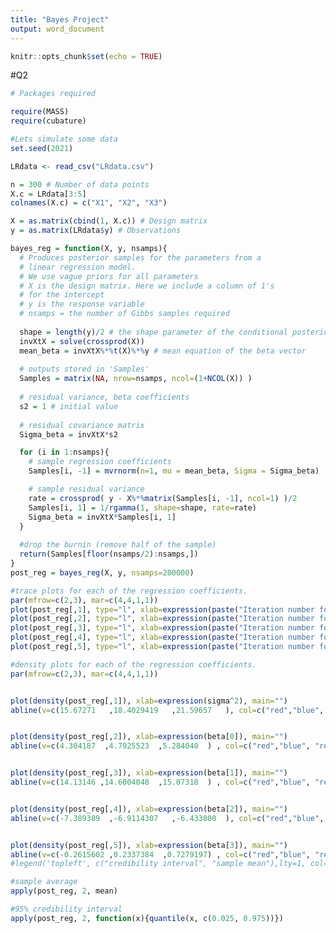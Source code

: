 ---
title: "Bayes Project"
output: word_document
---

```{r setup, include=FALSE}
knitr::opts_chunk$set(echo = TRUE)
```

#Q2
```{r}
# Packages required

require(MASS)
require(cubature)

#Lets simulate some data
set.seed(2021)

LRdata <- read_csv("LRdata.csv")

n = 300 # Number of data points
X.c = LRdata[3:5]
colnames(X.c) = c("X1", "X2", "X3")

X = as.matrix(cbind(1, X.c)) # Design matrix
y = as.matrix(LRdata$y) # Observations

bayes_reg = function(X, y, nsamps){
  # Produces posterior samples for the parameters from a 
  # linear regression model. 
  # We use vague priors for all parameters
  # X is the design matrix. Here we include a column of 1's
  # for the intercept
  # y is the response variable
  # nsamps = the number of Gibbs samples required
  
  shape = length(y)/2 # the shape parameter of the conditional posterior for sigma2
  invXtX = solve(crossprod(X)) 
  mean_beta = invXtX%*%t(X)%*%y # mean equation of the beta vector
  
  # outputs stored in 'Samples'
  Samples = matrix(NA, nrow=nsamps, ncol=(1+NCOL(X)) )
  
  # residual variance, beta coefficients
  s2 = 1 # initial value
  
  # residual covariance matrix
  Sigma_beta = invXtX*s2

  for (i in 1:nsamps){
    # sample regression coefficients
    Samples[i, -1] = mvrnorm(n=1, mu = mean_beta, Sigma = Sigma_beta)

    # sample residual variance
    rate = crossprod( y - X%*%matrix(Samples[i, -1], ncol=1) )/2
    Samples[i, 1] = 1/rgamma(1, shape=shape, rate=rate)
    Sigma_beta = invXtX*Samples[i, 1]
  }
  
  #drop the burnin (remove half of the sample)
  return(Samples[floor(nsamps/2):nsamps,])
}
post_reg = bayes_reg(X, y, nsamps=200000)
```

```{r}
#trace plots for each of the regression coefficients.
par(mfrow=c(2,3), mar=c(4,4,1,1)) 
plot(post_reg[,1], type="l", xlab=expression(paste("Iteration number for ", sigma^2)), ylab=expression(paste(sigma^2," Sample values"))) 
plot(post_reg[,2], type="l", xlab=expression(paste("Iteration number for ", beta[0])), ylab=expression(paste(beta[0]," Sample values")))
plot(post_reg[,3], type="l", xlab=expression(paste("Iteration number for ",beta[1])), ylab=expression(paste(beta[1]," Sample values")))
plot(post_reg[,4], type="l", xlab=expression(paste("Iteration number for ",beta[2])), ylab=expression(paste(beta[2]," Sample values")))  
plot(post_reg[,5], type="l", xlab=expression(paste("Iteration number for ",beta[3])), ylab=expression(paste(beta[3]," Sample values")))

```

```{r}

#density plots for each of the regression coefficients.
par(mfrow=c(2,3), mar=c(4,4,1,1)) 


plot(density(post_reg[,1]), xlab=expression(sigma^2), main="")  
abline(v=c(15.67271   ,18.4029419   ,21.59657   ), col=c("red","blue", "red"))


plot(density(post_reg[,2]), xlab=expression(beta[0]), main="")  
abline(v=c(4.304187  ,4.7925523  ,5.284040  ) , col=c("red","blue", "red"))


plot(density(post_reg[,3]), xlab=expression(beta[1]), main="") 
abline(v=c(14.13146 ,14.6004048  ,15.07318  ) , col=c("red","blue", "red"))


plot(density(post_reg[,4]), xlab=expression(beta[2]), main="")
abline(v=c(-7.389389  ,-6.9114307   ,-6.433800  ), col=c("red","blue", "red"))


plot(density(post_reg[,5]), xlab=expression(beta[3]), main="")
abline(v=c(-0.2615602 ,0.2337384  ,0.7279197) , col=c("red","blue", "red"))
#legend('topleft', c("credibility interval", "sample mean"),lty=1, col=c("red","blue"), cex = 1)

```


```{r}
#sample average
apply(post_reg, 2, mean)
```

```{r}
#95% credibility interval
apply(post_reg, 2, function(x){quantile(x, c(0.025, 0.975))})
```

